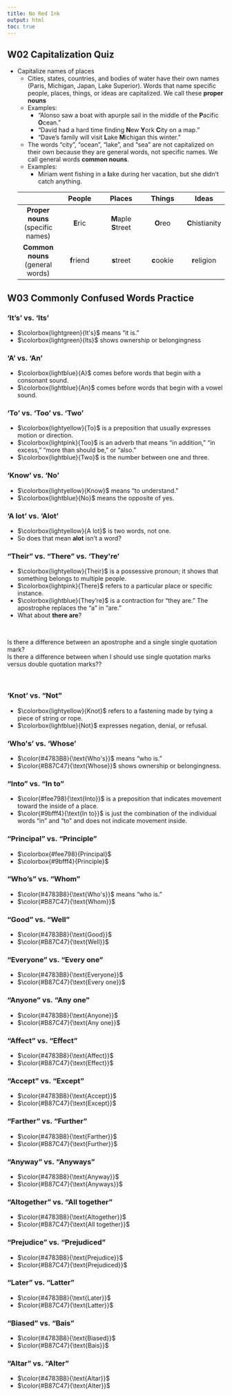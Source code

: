 ```yaml
---
title: No Red Ink
output: html 
toc: true
---
```


## W02 Capitalization Quiz

- Capitalize names of places 
    - Cities, states, countries, and bodies of water have their own names (Paris, Michigan, Japan, Lake Superior). Words that name specific people, places, things, or ideas are capitalized. We call these **proper nouns**
    - Examples: 
        - "Alonso saw a boat with apurple sail in the middle of the **P**acific **O**cean." 
        - "David had a hard time finding **N**ew **Y**ork **C**ity on a map."
        - "Dave's family will visit **L**ake **M**ichigan this winter."
    - The words "city", "ocean", "lake", and "sea" are not capitalized on their own because they are general words, not specific names. We call general words **common nouns**. 
    - Examples: 
        - Miriam went fishing in a **l**ake during her vacation, but she didn't catch anything. 

    |   | People | Places | Things | Ideas | 
    | :-: | :-: | :-: | :-: | :-: | 
    | **Proper nouns** <br> (specific names) | **E**ric | **M**aple **S**treet | **O**reo | **C**histianity | 
    | **Common nouns** <br> (general words) | **f**riend | **s**treet | **c**ookie | **r**eligion | 

## W03 Commonly Confused Words Practice

### 'It's' vs. 'Its'

- $\colorbox{lightgreen}{It's}$ means "it is."
- $\colorbox{lightgreen}{Its}$ shows ownership or belongingness

### 'A' vs. 'An'

- $\colorbox{lightblue}{A}$ comes before words that begin with a consonant sound.
- $\colorbox{lightblue}{An}$ comes before words that begin with a vowel sound.

### 'To' vs. 'Too' vs. 'Two'

- $\colorbox{lightyellow}{To}$ is a preposition that usually expresses motion or direction. 
- $\colorbox{lightpink}{Too}$ is an adverb that means “in addition,” “in excess,” “more than should be,” or “also.”
- $\colorbox{lightblue}{Two}$ is the number between one and three.

### 'Know' vs. 'No'

- $\colorbox{lightyellow}{Know}$ means "to understand."
- $\colorbox{lightblue}{No}$ means the opposite of yes.

### 'A lot' vs. 'Alot'

- $\colorbox{lightyellow}{A lot}$ is two words, not one.
- So does that mean **alot** isn't a word?

### "Their" vs. "There" vs. 'They\'re'

- $\colorbox{lightyellow}{Their}$ is a possessive pronoun; it shows that something belongs to multiple people.
- $\colorbox{lightpink}{There}$ refers to a particular place or specific instance.
- $\colorbox{lightblue}{They’re}$ is a contraction for “they are.” The apostrophe replaces the “a” in “are.”
- What about **there are**?

<br>

Is there a difference between an apostrophe and a single single quotation mark?<br>
Is there a difference between when I should use single quotation marks versus double quotation marks??

<br>

### 'Knot' vs. "Not"

- $\colorbox{lightyellow}{Knot}$ refers to a fastening made by tying a piece of string or rope.
- $\colorbox{lightblue}{Not}$ expresses negation, denial, or refusal.

### 'Who\'s' vs. 'Whose'

- $\color{#4783B8}{\text{Who's}}$ means “who is.”
- $\color{#B87C47}{\text{Whose}}$ shows ownership or belongingness.


### "Into" vs. "In to"

- $\color{#fee798}{\text{Into}}$ is a preposition that indicates movement toward the inside of a place.
- $\color{#9bfff4}{\text{In to}}$ is just the combination of the individual words “in” and “to” and does not indicate movement inside.


### "Principal" vs. "Principle"

- $\colorbox{#fee798}{Principal}$
- $\colorbox{#9bfff4}{Principle}$ 

### "Who's" vs. "Whom"

- $\color{#4783B8}{\text{Who's}}$ means “who is.”
- $\color{#B87C47}{\text{Whom}}$ 

### "Good" vs. "Well"

- $\color{#4783B8}{\text{Good}}$
- $\color{#B87C47}{\text{Well}}$ 

### "Everyone" vs. "Every one"

- $\color{#4783B8}{\text{Everyone}}$
- $\color{#B87C47}{\text{Every one}}$ 

### "Anyone" vs. "Any one"

- $\color{#4783B8}{\text{Anyone}}$
- $\color{#B87C47}{\text{Any one}}$ 

### "Affect" vs. "Effect"

- $\color{#4783B8}{\text{Affect}}$
- $\color{#B87C47}{\text{Effect}}$ 

### "Accept" vs. "Except"

- $\color{#4783B8}{\text{Accept}}$
- $\color{#B87C47}{\text{Except}}$ 

### "Farther" vs. "Further"

- $\color{#4783B8}{\text{Farther}}$
- $\color{#B87C47}{\text{Further}}$ 

### "Anyway" vs. "Anyways"

- $\color{#4783B8}{\text{Anyway}}$
- $\color{#B87C47}{\text{Anyways}}$ 

### "Altogether" vs. "All together"

- $\color{#4783B8}{\text{Altogether}}$
- $\color{#B87C47}{\text{All together}}$ 

### "Prejudice" vs. "Prejudiced"

- $\color{#4783B8}{\text{Prejudice}}$
- $\color{#B87C47}{\text{Prejudiced}}$ 

### "Later" vs. "Latter"

- $\color{#4783B8}{\text{Later}}$
- $\color{#B87C47}{\text{Latter}}$ 

### "Biased" vs. "Bais"

- $\color{#4783B8}{\text{Biased}}$
- $\color{#B87C47}{\text{Bais}}$ 

### "Altar" vs. "Alter"

- $\color{#4783B8}{\text{Altar}}$
- $\color{#B87C47}{\text{Alter}}$ 

